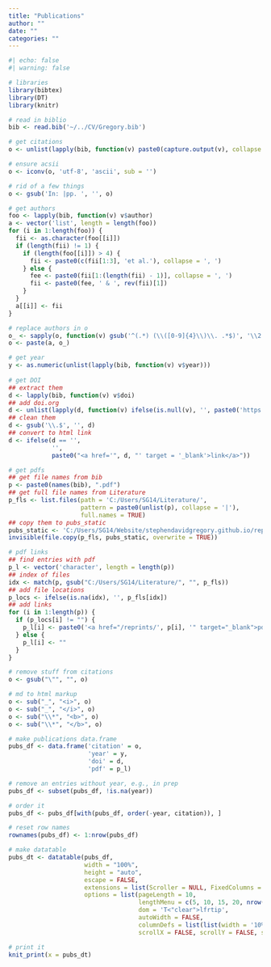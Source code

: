```yaml
---
title: "Publications"
author: ""
date: ""
categories: ""
---
```


```r
#| echo: false
#| warning: false

# libraries
library(bibtex)
library(DT)
library(knitr)

# read in biblio
bib <- read.bib('~/../CV/Gregory.bib')

# get citations
o <- unlist(lapply(bib, function(v) paste0(capture.output(v), collapse = ' ')))

# ensure acsii
o <- iconv(o, 'utf-8', 'ascii', sub = '')

# rid of a few things
o <- gsub('In: |pp. ', '', o)

# get authors
foo <- lapply(bib, function(v) v$author)
a <- vector('list', length = length(foo))
for (i in 1:length(foo)) {
  fii <- as.character(foo[[i]])
  if (length(fii) != 1) {
    if (length(foo[[i]]) > 4) {
      fii <- paste0(c(fii[1:3], 'et al.'), collapse = ', ')
    } else {
      fee <- paste0(fii[1:(length(fii) - 1)], collapse = ', ')
      fii <- paste0(fee, ' & ', rev(fii)[1])
    }
  }
  a[[i]] <- fii 
}

# replace authors in o
o_ <- sapply(o, function(v) gsub('^(.*) (\\([0-9]{4}\\)\\. .*$)', '\\2', v))
o <- paste(a, o_)

# get year
y <- as.numeric(unlist(lapply(bib, function(v) v$year)))
 
# get DOI
## extract them
d <- lapply(bib, function(v) v$doi)
## add doi.org
d <- unlist(lapply(d, function(v) ifelse(is.null(v), '', paste0('https://doi.org/', v))))
## clean them
d <- gsub('\\.$', '', d)
## convert to html link
d <- ifelse(d == '', 
            '', 
            paste0("<a href='", d, "' target = '_blank'>link</a>"))

# get pdfs
## get file names from bib
p <- paste0(names(bib), ".pdf")
## get full file names from Literature
p_fls <- list.files(path = 'C:/Users/SG14/Literature/',
                    pattern = paste0(unlist(p), collapse = '|'),
                    full.names = TRUE)
## copy them to pubs_static
pubs_static <- 'C:/Users/SG14/Website/stephendavidgregory.github.io/reprints/'
invisible(file.copy(p_fls, pubs_static, overwrite = TRUE))

# pdf links
## find entries with pdf
p_l <- vector('character', length = length(p))
## index of files
idx <- match(p, gsub("C:/Users/SG14/Literature/", "", p_fls))
## add file locations
p_locs <- ifelse(is.na(idx), '', p_fls[idx])
## add links
for (i in 1:length(p)) {
  if (p_locs[i] != "") {
    p_l[i] <- paste0('<a href="/reprints/', p[i], '" target="_blank">pdf</a>')
  } else {
    p_l[i] <- ""
  }
}

# remove stuff from citations
o <- gsub("\"", "", o)

# md to html markup
o <- sub("_", "<i>", o)
o <- sub("_", "</i>", o)
o <- sub("\\*", "<b>", o)
o <- sub("\\*", "</b>", o)

# make publications data.frame
pubs_df <- data.frame('citation' = o,
                      'year' = y,
                      'doi' = d,
                      'pdf' = p_l)

# remove an entries without year, e.g., in prep
pubs_df <- subset(pubs_df, !is.na(year))

# order it
pubs_df <- pubs_df[with(pubs_df, order(-year, citation)), ]

# reset row names
rownames(pubs_df) <- 1:nrow(pubs_df)

# make datatable
pubs_dt <- datatable(pubs_df, 
                     width = "100%",
                     height = "auto",
                     escape = FALSE, 
                     extensions = list(Scroller = NULL, FixedColumns = list(leftColumns = 2)),
                     options = list(pageLength = 10,
                                    lengthMenu = c(5, 10, 15, 20, nrow(pubs_df)),
                                    dom = 'T<"clear">lfrtip',
                                    autoWidth = FALSE,
                                    columnDefs = list(list(width = '10%', targets = c(2, 3, 4))),
                                    scrollX = FALSE, scrollY = FALSE, scrollCollapse = TRUE))

# print it
knit_print(x = pubs_dt) 

```
